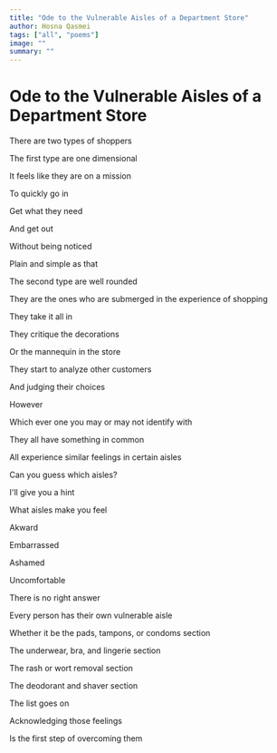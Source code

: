 ```yaml
---
title: "Ode to the Vulnerable Aisles of a Department Store"
author: Hosna Qasmei
tags: ["all", "poems"]
image: ""
summary: ""
---
```


# Ode to the Vulnerable Aisles of a Department Store 

There are two types of shoppers

The first type are one dimensional

It feels like they are on a mission

To quickly go in

Get what they need

And get out

Without being noticed

Plain and simple as that

The second type are well rounded

They are the ones who are submerged in the experience of shopping

They take it all in

They critique the decorations

Or the mannequin in the store

They start to analyze other customers

And judging their choices

However

Which ever one you may or may not identify with

They all have something in common

All experience similar feelings in certain aisles

Can you guess which aisles?

I'll give you a hint

What aisles make you feel

Akward

Embarrassed

Ashamed

Uncomfortable

There is no right answer

Every person has their own vulnerable aisle

Whether it be the pads, tampons, or condoms section

The underwear, bra, and lingerie section

The rash or wort removal section

The deodorant and shaver section

The list goes on

Acknowledging those feelings

Is the first step of overcoming them